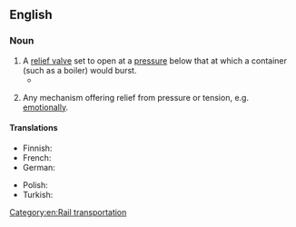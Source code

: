 {{also|safety-valve}}
==English==

===Noun===
{{wikipedia}}
{{en-noun}}

# A [[relief valve]] set to open at a [[pressure]] below that at which a container (such as a boiler) would burst.
#* {{quote-journal|en|year=1959|month=April|author=Cecil J. Allen|title=Locomotive Running Past and Present|journal=Trains Illustrated|page=183|text=[...] and to show that there was no shortage of steam, ''Royal Scot'', directly we stopped, blew off vigorously from its '''safety-valves''' steam that well might have been used in the cylinders in the interest of timekeeping.}}
# {{lb|en|figurative}} Any mechanism offering relief from pressure or tension, e.g. [[emotional]]ly.
#: {{syn|en|outlet|release}}

====Translations====
{{trans-top|a relief valve set to open at a pressure below that at which a container would burst}}
* Finnish: {{t+|fi|varoventtiili}}
* French: {{t|fr|soupape de sécurité|f}}
* German: {{t|de|Sicherheitsventil|n}}
{{trans-mid}}
* Polish: {{t-check|pl|[[zawór]] [[bezpieczeństwa]]|m}} <!-- was "zawór bezpieczeństwa" - assumed sum-of-parts; if an idiom, remove the wikilinks to the individual words. see [[User:Kephir/gadgets/xte#Translation_fixing]] -->
* Turkish: {{t|tr|emniyet supabı}}
{{trans-bottom}}

[[Category:en:Rail transportation]]